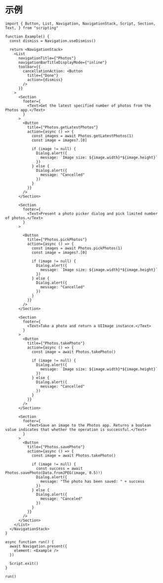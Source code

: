 # 示例

```tsx
import { Button, List, Navigation, NavigationStack, Script, Section, Text, } from "scripting"

function Example() {
  const dismiss = Navigation.useDismiss()

  return <NavigationStack>
    <List
      navigationTitle={"Photos"}
      navigationBarTitleDisplayMode={"inline"}
      toolbar={{
        cancellationAction: <Button
          title={"Done"}
          action={dismiss}
        />
      }}
    >
      <Section
        footer={
          <Text>Get the latest specified number of photos from the Photos app.</Text>
        }
      >
        <Button
          title={"Photos.getLatestPhotos"}
          action={async () => {
            const images = await Photos.getLatestPhotos(1)
            const image = images?.[0]

            if (image != null) {
              Dialog.alert({
                message: `Image size: ${image.width}*${image.height}`
              })
            } else {
              Dialog.alert({
                message: "Cancelled"
              })
            }
          }}
        />
      </Section>

      <Section
        footer={
          <Text>Present a photo picker dialog and pick limited number of photos.</Text>
        }
      >

        <Button
          title={"Photos.pickPhotos"}
          action={async () => {
            const images = await Photos.pickPhotos(1)
            const image = images?.[0]

            if (image != null) {
              Dialog.alert({
                message: `Image size: ${image.width}*${image.height}`
              })
            } else {
              Dialog.alert({
                message: "Cancelled"
              })
            }
          }}
        />
      </Section>

      <Section
        footer={
          <Text>Take a photo and return a UIImage instance.</Text>
        }
      >
        <Button
          title={"Photos.takePhoto"}
          action={async () => {
            const image = await Photos.takePhoto()

            if (image != null) {
              Dialog.alert({
                message: `Image size: ${image.width}*${image.height}`
              })
            } else {
              Dialog.alert({
                message: "Cancelled"
              })
            }
          }}
        />
      </Section>

      <Section
        footer={
          <Text>Save an image to the Photos app. Returns a boolean value indicates that whether the operation is successful.</Text>
        }
      >
        <Button
          title={"Photos.savePhoto"}
          action={async () => {
            const image = await Photos.takePhoto()

            if (image != null) {
              const success = await Photos.savePhoto(Data.fromJPEG(image, 0.5)!)
              Dialog.alert({
                message: "The photo has been saved: " + success
              })
            } else {
              Dialog.alert({
                message: "Canceled"
              })
            }
          }}
        />
      </Section>
    </List>
  </NavigationStack>
}

async function run() {
  await Navigation.present({
    element: <Example />
  })

  Script.exit()
}

run()
```